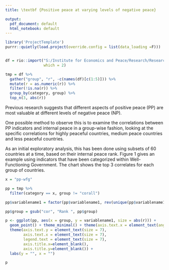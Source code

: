 ```yaml
---
title: \textbf {Positive peace at varying levels of negative peace}

output:
  pdf_document: default
  html_notebook: default
---
```



```r

library('ProjectTemplate')
purrr::quietly(load.project(override.config = list(data_loading =F)))


df = rio::import("S:/Institute for Economics and Peace/Research/Research Briefs/Positive Peace/Positive Peace Systems/Correlations/results-correlations-2018-internalpeace.xlsx",
                 which = 2)

tmp = df %>% 
  gather("group", "r", -c(names(df)[c(1:5)])) %>%
  mutate(r = as.numeric(r)) %>% 
  filter(!is.na(r)) %>% 
  group_by(category, group) %>%
  top_n(3, abs(r))


```


Previous research suggests that different aspects of positive peace (PP) are most valuable at different levels of negative peace (NP).

One possible method to observe this is to examine the correlations between PP indicators and internal peace in a group-wise fashion, looking at the specific correlations for highly peaceful countries, medium peace countries and less peaceful countries. 

As an initial exploratory analysis, this has been done using subsets of 60 countries at a time, based on their internal peace rank. Figure 1 gives an example using indicators that have been categorized within Well-Functioning Government. The chart shows the top 3 correlates for each group of countries.

```r
x = "pp-wfg"

pp = tmp %>% 
  filter(category == x, group != "corall")

pp$variablename1 = factor(pp$variablename1, rev(unique(pp$variablename1)), ordered = T)

pp$group = gsub("cor", "Rank ", pp$group)

p <- ggplot(pp, aes(x = group, y = variablename1, size = abs(r))) +
  geom_point() + theme_minimal() + theme(axis.text.x = element_text(angle = 45, hjust = 1)) +
  theme(axis.text.y = element_text(size = 7),
        axis.text.x = element_text(size = 7),
        legend.text = element_text(size = 7),
        axis.title.x=element_blank(),
        axis.title.y=element_blank()) +
  labs(y = "", x = "")

p 

```




